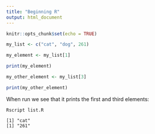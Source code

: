 ```yaml
---
title: "Beginning R"
output: html_document
---
```


```r
knitr::opts_chunk$set(echo = TRUE)
```

```R
my_list <- c("cat", "dog", 261)

my_element <- my_list[1]

print(my_element)

my_other_element <- my_list[3]

print(my_other_element)
```

When run we see that it prints the first and third elements:

```
Rscript list.R

[1] "cat"
[1] "261"
```

